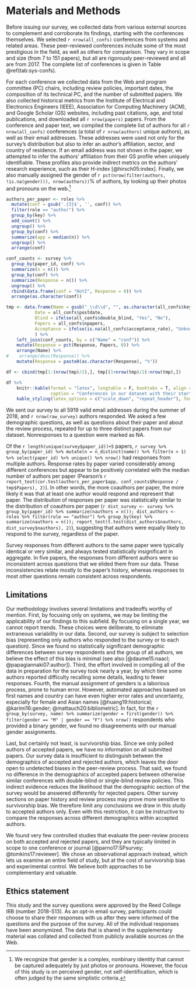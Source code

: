 # Materials and Methods {#sec:data}

Before issuing our survey, we collected data from various external sources to complement and corroborate its findings, starting with the conferences themselves. We selected `r nrow(all_confs)` conferences from systems and related areas. These peer-reviewed conferences include some of the most prestigious in the field, as well as others for comparison. They vary in scope and size (from 7 to 151 papers), but all are rigorously peer-reviewed and all are from 2017. The complete list of conferences is given in Table \@ref(tab:sys-confs).

For each conference we collected data from the Web and program committee (PC) chairs, including review policies, important dates, the composition of its technical PC, and the number of submitted papers. We also collected historical metrics from the Institute of Electrical and Electronics Engineers (IEEE), Association for Computing Machinery (ACM), and Google Scholar (GS) websites, including past citations, age, and total publications, and downloaded all `r nrow(papers)` papers. From the conference and paper text, we compiled the complete list of authors for all `r nrow(all_confs)` conferences (a total of `r nrow(authors)` unique authors), as well as their email addresses. These addresses were used not only for the survey's distribution but also to infer an author's affiliation, sector, and country of residence. If an email address was not shown in the paper, we attempted to infer the authors' affiliation from their GS profile when uniquely identifiable. These profiles also provide indirect metrics on the authors' research experience, such as their H-index [@hirsch05:index]. Finally, we also manually assigned the gender of `r pct(nrow(filter(authors, !is.na(gender))), nrow(authors))`% of authors, by looking up their photos and pronouns on the web.^[We recognize that gender is a complex, nonbinary identity that cannot be captured adequately by just photos or pronouns. However, the focus of this study is on perceived gender, not self-identification, which is often judged by the same simplistic criteria.]


```r
authors_per_paper <- roles %>%
  mutate(conf = gsub('.{3}$', '', conf)) %>%
  filter(role == "author") %>%
  group_by(key) %>%
  add_count() %>%
  ungroup() %>%
  group_by(conf) %>%
  summarize(app = median(n)) %>%
  ungroup() %>%
  arrange(conf)

conf_counts <- survey %>%
  group_by(paper_id, conf) %>%
  summarize(n = n()) %>%
  group_by(conf) %>%
  summarize(Response = n()) %>%
  ungroup() %>%
  rbind(data.frame(conf = "HotI", Response = 0)) %>%
  arrange(as.character(conf))

tmp <- data.frame(Name = gsub("_\\d\\d", "", as.character(all_confs$key)),
           Date = all_confs$postdate,
           Blind = ifelse(all_confs$double_blind, "Yes", "No"),
           Papers = all_confs$npapers,
           Acceptance = ifelse(is.na(all_confs$acceptance_rate), "Unknown", paste0(round(all_confs$acceptance_rate * 100, 0), "%"))
           ) %>%
    left_join(conf_counts, by = c("Name" = "conf")) %>%
    mutate(Response = pct(Response, Papers, 0)) %>%
    arrange(Name) %>%
#    arrange(desc(Response)) %>%
    mutate(Response = paste0(as.character(Response), "%"))

df <- cbind(tmp[1:(nrow(tmp)/2),], tmp[(1+nrow(tmp)/2):nrow(tmp),])

df %>%
    knitr::kable(format = "latex", longtable = F, booktabs = T, align = "lccrrrlccrrr",
                 caption = "Conferences in our dataset with their start date, double-blind policy, number of accepted papers, acceptance rate, and survey response rate by papers", escape = T) %>%
    kable_styling(latex_options = c("scale_down", "repeat_header"), font_size = 6, position = "center")
```

We sent our survey to all 5919 valid email addresses during the summer of 2018, and `r nrow(raw_survey)` authors responded. We asked a few demographic questions, as well as questions about their paper and about the review process, repeated for up to three distinct papers from our dataset. Nonresponses to a question were marked as NA.

Of the `r length(unique(survey$paper_id))+5` papers,
`r survey %>% group_by(paper_id) %>% mutate(n = n_distinct(name)) %>% filter(n > 1) %>% select(paper_id) %>% unique() %>% nrow()`
had responses from multiple authors. Response rates by paper varied considerably among different conferences but appear to be positively correlated with the median number of authors per paper
(Pearson's `r report_test(cor.test(authors_per_paper$app, conf_counts$Response / tmp$Papers), 2)`).
In other words, the more coauthors per paper, the more likely it was that at least one author would respond and represent that paper.
The distribution of responses per paper was statistically similar to the distribution of coauthors per paper
(`r dist_survey <- survey %>% group_by(paper_id) %>% summarize(nauthors = n()); dist_authors <- roles %>% filter(role == "author") %>% group_by(key) %>% summarize(nauthors = n()); report_test(t.test(dist_authors$nauthors, dist_survey$nauthors), 2)`), 
suggesting that authors were equally likely to respond to the survey, regardless of the paper.

Survey responses from different authors to the same paper were typically identical or very similar, and always tested statistically insignificant in aggregate. In five papers, the responses from different authors were so inconsistent across questions that we elided them from our data. These inconsistencies relate mostly to the paper's history, whereas responses to most other questions remain consistent across respondents.

<!---
```r
# survey %>% group_by(paper_id) %>% summarize(tmax = range(as.numeric(months_research), na.rm = T)[2], tmin = range(as.numeric(months_research), na.rm = T)[1], diff = tmax-tmin)
```
-->


## Limitations {-}

Our methodology involves several limitations and tradeoffs worthy of mention. First, by focusing only on systems, we may be limiting the applicability of our findings to this subfield. By focusing on a single year, we cannot report trends. These choices were deliberate, to eliminate extraneous variability in our data. Second, our survey is subject to selection bias (representing only authors who responded to the survey or to each question). Since we found no statistically significant demographic differences between survey respondents and the group of all authors, we believe the effect of this bias is minimal (see also [@daume15:naacl; @papagiannaki07:author]). Third, the effort involved in compiling all of the data in preparation for the survey took nearly a year, by which time some authors reported difficulty recalling some details, leading to fewer responses. Fourth, the manual assignment of genders is a laborious process, prone to human error. However, automated approaches based on first names and country can have even higher error rates and uncertainty, especially for female and Asian names [@huang19:historical; @karimi16:gender; @mattauch20:bibliometric]. In fact, for the
`r group_by(survey, name) %>% summarize(gender = first(gender)) %>% filter(gender == "M" | gender == "F") %>% nrow()`
respondents who provided a binary gender, we found no disagreements with our manual gender assignments.

Last, but certainly not least, is survivorship bias. Since we only polled authors of accepted papers, we have no information on all submitted papers.  Our survey data is insufficient to distinguish between the demographics of accepted and rejected authors, which leaves the door open to undetected biases in the peer-review process. That said, we found no difference in the demographics of accepted papers between otherwise similar conferences with double-blind or single-blind review policies. This indirect evidence reduces the likelihood that the demographic section of the survey would be answered differently for rejected papers. Other survey sections on paper history and review process may prove more sensitive to survivorship bias. We therefore limit any conclusions we draw in this study to accepted authors only. Even with this restriction, it can be instructive to compare the responses across different demographics within accepted authors.

We found very few controlled studies that evaluate the peer-review process on both accepted and rejected papers, and they are typically limited in scope to one conference or journal [@parno17:SPsurvey; @tomkins17:reviewer]. We chose an observational approach instead, which lets us examine an entire field of study, but at the cost of survivorship bias and experimental control. We believe both approaches to be complementary and valuable.

## Ethics statement {-}

This study and the survey questions were approved by the Reed College IRB (number 2018-S13). As an opt-in email survey, participants could choose to share their responses with us after they were informed of the questions and the purpose of the survey. All of the individual responses have been anonymized. The data that is shared in the supplementary material was collated and collected from publicly available sources on the Web.
